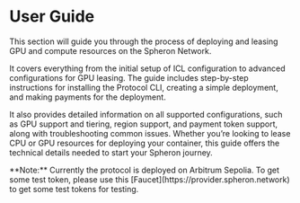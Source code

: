 
# User Guide

This section will guide you through the process of deploying and leasing GPU and compute resources on the Spheron Network.

It covers everything from the initial setup of ICL configuration to advanced configurations for GPU leasing. The guide includes step-by-step instructions for installing the Protocol CLI, creating a simple deployment, and making payments for the deployment.

It also provides detailed information on all supported configurations, such as GPU support and tiering, region support, and payment token support, along with troubleshooting common issues. Whether you’re looking to lease CPU or GPU resources for deploying your container, this guide offers the technical details needed to start your Spheron journey.

<Callout type="info">
**Note:** Currently the protocol is deployed on Arbitrum Sepolia. To get some test token, please use this [Faucet](https://provider.spheron.network) to get some test tokens for testing.
</Callout>

<UserGuide />

<Navigation name="User Guide" />

